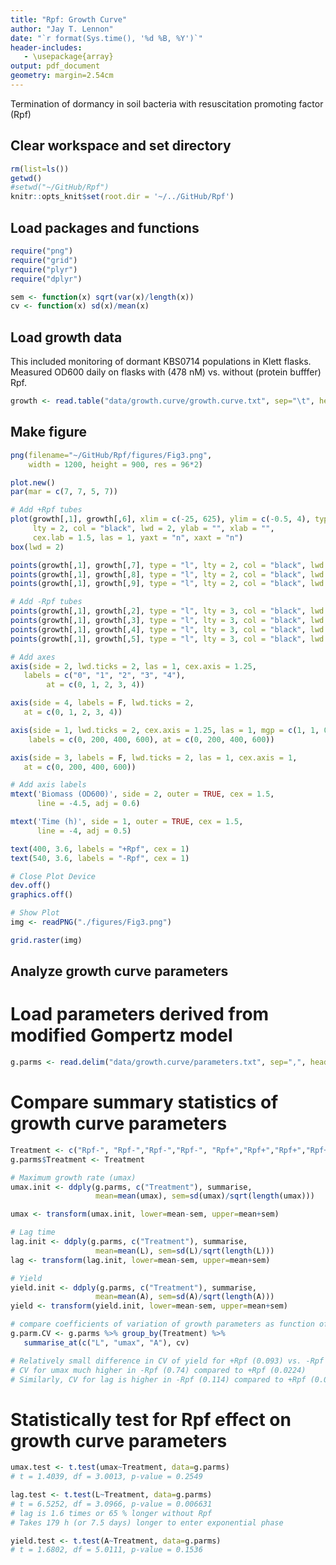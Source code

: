 ```yaml
---
title: "Rpf: Growth Curve"
author: "Jay T. Lennon"
date: "`r format(Sys.time(), '%d %B, %Y')`"
header-includes:
   - \usepackage{array}
output: pdf_document
geometry: margin=2.54cm
---
```


Termination of dormancy in soil bacteria with resuscitation promoting factor (Rpf)

## Clear workspace and set directory

```r
rm(list=ls())
getwd()
#setwd("~/GitHub/Rpf")
knitr::opts_knit$set(root.dir = '~/../GitHub/Rpf') 
```

## Load packages and functions

```r
require("png")
require("grid")
require("plyr")
require("dplyr")

sem <- function(x) sqrt(var(x)/length(x))
cv <- function(x) sd(x)/mean(x)
```

## Load growth data

This included monitoring of dormant KBS0714 populations in Klett flasks. 
Measured OD600 daily on flasks with (478 nM) vs. without (protein bufffer) Rpf.

```r
growth <- read.table("data/growth.curve/growth.curve.txt", sep="\t", header=TRUE)
```

## Make figure

```r
png(filename="~/GitHub/Rpf/figures/Fig3.png",
    width = 1200, height = 900, res = 96*2) 

plot.new()
par(mar = c(7, 7, 5, 7))

# Add +Rpf tubes
plot(growth[,1], growth[,6], xlim = c(-25, 625), ylim = c(-0.5, 4), type = "l", 
     lty = 2, col = "black", lwd = 2, ylab = "", xlab = "", 
     cex.lab = 1.5, las = 1, yaxt = "n", xaxt = "n")
box(lwd = 2)

points(growth[,1], growth[,7], type = "l", lty = 2, col = "black", lwd = 2)
points(growth[,1], growth[,8], type = "l", lty = 2, col = "black", lwd = 2)
points(growth[,1], growth[,9], type = "l", lty = 2, col = "black", lwd = 2)

# Add -Rpf tubes
points(growth[,1], growth[,2], type = "l", lty = 3, col = "black", lwd = 2)
points(growth[,1], growth[,3], type = "l", lty = 3, col = "black", lwd = 2)
points(growth[,1], growth[,4], type = "l", lty = 3, col = "black", lwd = 2)
points(growth[,1], growth[,5], type = "l", lty = 3, col = "black", lwd = 2)

# Add axes
axis(side = 2, lwd.ticks = 2, las = 1, cex.axis = 1.25, 
   labels = c("0", "1", "2", "3", "4"), 
        at = c(0, 1, 2, 3, 4))

axis(side = 4, labels = F, lwd.ticks = 2, 
   at = c(0, 1, 2, 3, 4))

axis(side = 1, lwd.ticks = 2, cex.axis = 1.25, las = 1, mgp = c(1, 1, 0),
    labels = c(0, 200, 400, 600), at = c(0, 200, 400, 600))

axis(side = 3, labels = F, lwd.ticks = 2, las = 1, cex.axis = 1, 
   at = c(0, 200, 400, 600))

# Add axis labels
mtext('Biomass (OD600)', side = 2, outer = TRUE, cex = 1.5, 
      line = -4.5, adj = 0.6)

mtext('Time (h)', side = 1, outer = TRUE, cex = 1.5, 
      line = -4, adj = 0.5)

text(400, 3.6, labels = "+Rpf", cex = 1)
text(540, 3.6, labels = "-Rpf", cex = 1)

# Close Plot Device
dev.off()
graphics.off()

# Show Plot
img <- readPNG("./figures/Fig3.png")

grid.raster(img)
```

## Analyze growth curve parameters

# Load parameters derived from modified Gompertz model

```r
g.parms <- read.delim("data/growth.curve/parameters.txt", sep=",", header=TRUE)
```

# Compare summary statistics of growth curve parameters

```r
Treatment <- c("Rpf-", "Rpf-","Rpf-","Rpf-", "Rpf+","Rpf+","Rpf+","Rpf+")
g.parms$Treatment <- Treatment

# Maximum growth rate (umax)
umax.init <- ddply(g.parms, c("Treatment"), summarise,
                   mean=mean(umax), sem=sd(umax)/sqrt(length(umax)))

umax <- transform(umax.init, lower=mean-sem, upper=mean+sem)

# Lag time
lag.init <- ddply(g.parms, c("Treatment"), summarise,
                   mean=mean(L), sem=sd(L)/sqrt(length(L)))
lag <- transform(lag.init, lower=mean-sem, upper=mean+sem)

# Yield
yield.init <- ddply(g.parms, c("Treatment"), summarise,
                   mean=mean(A), sem=sd(A)/sqrt(length(A)))
yield <- transform(yield.init, lower=mean-sem, upper=mean+sem)

# compare coefficients of variation of growth parameters as function of Rpf
g.parm.CV <- g.parms %>% group_by(Treatment) %>%
   summarise_at(c("L", "umax", "A"), cv)

# Relatively small difference in CV of yield for +Rpf (0.093) vs. -Rpf (0.131)
# CV for umax much higher in -Rpf (0.74) compared to +Rpf (0.0224)
# Similarly, CV for lag is higher in -Rpf (0.114) compared to +Rpf (0.0231)
```

# Statistically test for Rpf effect on growth curve parameters

```r
umax.test <- t.test(umax~Treatment, data=g.parms)
# t = 1.4039, df = 3.0013, p-value = 0.2549

lag.test <- t.test(L~Treatment, data=g.parms)
# t = 6.5252, df = 3.0966, p-value = 0.006631
# lag is 1.6 times or 65 % longer without Rpf
# Takes 179 h (or 7.5 days) longer to enter exponential phase

yield.test <- t.test(A~Treatment, data=g.parms)
# t = 1.6802, df = 5.0111, p-value = 0.1536
```

